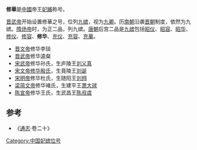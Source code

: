 '''修華'''是[[中國|中國]]帝王[[妃嬪|妃嬪]]称号。

[[晋武帝|晋武帝]]开始设置修華之号，位列[[九嫔|九嫔]]，视为[[九卿|九卿]]。历[[南朝|南朝]]沿袭[[晋朝|晋朝]]制度，依然为九嫔。[[隋炀帝|隋炀帝]]时，为正二品，列九嫔。[[唐朝|唐朝]]后宫二品是[[九嫔|九嫔]]包括[[昭仪|昭仪]]、[[昭容|昭容]]、[[昭华|昭华]]、[[修仪|修仪]]、[[修容_(稱號)|修容]]、'''修华'''、[[充仪|充仪]]、[[充容|充容]]、[[充華|充華]]。
* [[晋文帝|晋文帝]]修华李琰
* [[晋武帝|晋武帝]]修华逵粲
* [[宋武帝|宋武帝]]修华孙氏，生庐陵王[[刘义真|刘义真]]
* [[宋文帝|宋文帝]][[殷修華_(劉宋)|修华殷氏]]，生竟陵王[[刘诞|刘诞]]
* [[宋明帝|宋明帝]]修华杜氏，生随阳王[[刘翙|刘翙]]
* [[梁简文帝|梁简文帝]]修华褚氏，生建平王[[萧大球|萧大球]]
* [[陈宣帝|陈宣帝]]修华王氏，生武昌王[[陈叔虞|陈叔虞]]

== 参考 ==
* 《[[通志|通志]]·卷二十》

[[Category:中国妃嫔位号|Category:中国妃嫔位号]]